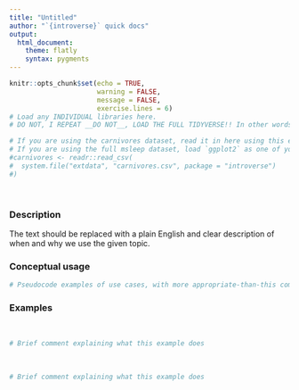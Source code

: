 ```yaml
---
title: "Untitled"
author: "`{introverse}` quick docs"
output: 
  html_document:
    theme: flatly
    syntax: pygments
---
```


<!-- Welcome to the template! This comment is here to help you get started. The HTML comments will help you fill it out. Please make sure to do the following:
- make the YAML `title` the topic name. For example, the `filter()` docs are titled `dplyr::filter()` (with backticks since it's code!)
- name the final Rmd file "topic-packagethetopiccomesfrom_topic.Rmd". For example, the `filter()` file is named `topic-dplyr_filter.Rmd`
- If you are considering documenting MULTIPLE TOPICS in a single help Rmd, STOP and CONSULT FIRST with Spielman!!
-->

```r
knitr::opts_chunk$set(echo = TRUE, 
                      warning = FALSE, 
                      message = FALSE,
                      exercise.lines = 6)
# Load any INDIVIDUAL libraries here.
# DO NOT, I REPEAT __DO NOT__, LOAD THE FULL TIDYVERSE!! In other words `library(tidyverse)` => ABSOLUTELY NOT!!!! Load only what you need, one at a time.

# If you are using the carnivores dataset, read it in here using this exact code below. 
# If you are using the full msleep dataset, load `ggplot2` as one of your libraries.
#carnivores <- readr::read_csv(
#  system.file("extdata", "carnivores.csv", package = "introverse") 
#)
```


<br> <!-- Do not delete the <br>, and make sure to keep the previous and following lines blank. -->

### Description

The text should be replaced with a plain English and clear description of when and why we use the given topic.

<!-- Add the following if the topic is a function that does NOT come with base R, and uncomment/fill in the subsequent multiline HTML comment: -->
<!--To use this function, you need to either first load the `{NAMEOFPACKAGE}` library, or always use the function with `library::function()` notation.

```r
# Load the library
library(REPLACE THIS WITH NAME OF LIBRARY!)

# Or, use :: notation
PUT THE LIBRARY NAME HERE::PUT FUNCTION NAME HERE WITH PARENTHESES AT THE END()
```
-->


### Conceptual usage 



```r
# Pseudocode examples of use cases, with more appropriate-than-this comments
```


### Examples

<!-- Add this line if your examples use carnivores (but delete this instruction!):
> Need a refresher on the `carnivores` dataset? Run `get_help("carnivores)` for more information.
-->


<!-- Add this line if your examples use msleep (but delete this instruction!):
> Need a refresher on the `msleep` dataset? Run `get_help("msleep)` for more information.
-->



<br>  <!-- Do not delete the <br>, and make sure to keep the previous and following lines blank. There should be a <br> tab between each example -->

```r
# Brief comment explaining what this example does


```

<br>  <!-- Do not delete the <br>, and make sure to keep the previous and following lines blank. There should be a <br> tab between each example -->


```r
# Brief comment explaining what this example does

```

<br> <!-- Do not delete the <br>, and make sure to keep the previous and following lines blank. -->

<!-- Add more example chunks below, making sure to have a <br> tag in between each example for nicer spacing. There NEEDS TO BE a blank line above and below each <br>! -->
